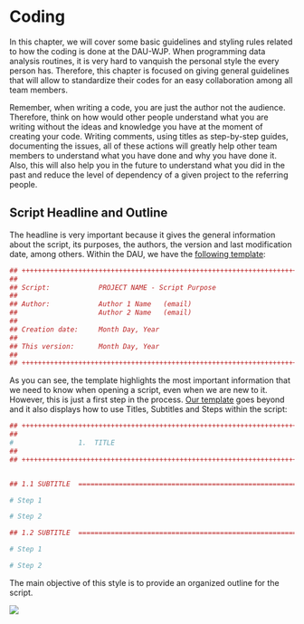 # Coding

In this chapter, we will cover some basic guidelines and styling rules related to how the coding is done at the DAU-WJP. When programming data analysis routines, it is very hard to vanquish the personal style the every person has. Therefore, this chapter is focused on giving general guidelines that will allow to standardize their codes for an easy collaboration among all team members.

Remember, when writing a code, you are just the author not the audience. Therefore, think on how would other people understand what you are writing without the ideas and knowledge you have at the moment of creating your code. Writing comments, using titles as step-by-step guides, documenting the issues, all of these actions will greatly help other team members to understand what you have done and why you have done it. Also, this will also help you in the future to understand what you did in the past and reduce the level of dependency of a given project to the referring people.

## Script Headline and Outline

The headline is very important because it gives the general information about the script, its purposes, the authors, the version and last modification date, among others. Within the DAU, we have the [following template](https://github.com/ctoruno/WJP-Resources/blob/main/outline_template.R):

``` r
## ++++++++++++++++++++++++++++++++++++++++++++++++++++++++++++++++++++++++++++++++++++++++++++++++++++++++++
##
## Script:            PROJECT NAME - Script Purpose
##
## Author:            Author 1 Name   (email)
##                    Author 2 Name   (email)
##
## Creation date:     Month Day, Year
##
## This version:      Month Day, Year
##
## ++++++++++++++++++++++++++++++++++++++++++++++++++++++++++++++++++++++++++++++++++++++++++++++++++++++++++
```

As you can see, the template highlights the most important information that we need to know when opening a script, even when we are new to it. However, this is just a first step in the process. [Our template](https://github.com/ctoruno/WJP-Resources/blob/main/outline_template.R) goes beyond and it also displays how to use Titles, Subtitles and Steps within the script:

``` r
## ++++++++++++++++++++++++++++++++++++++++++++++++++++++++++++++++++++++++++++++++++++++++++++++++++++++++++
##
#                1.  TITLE                                                                               ----
##
## ++++++++++++++++++++++++++++++++++++++++++++++++++++++++++++++++++++++++++++++++++++++++++++++++++++++++++


## 1.1 SUBTITLE  ============================================================================================

# Step 1

# Step 2

## 1.2 SUBTITLE  ============================================================================================

# Step 1

# Step 2
```

The main objective of this style is to provide an organized outline for the script.

![](www/Header.png){fig-align="center"}
